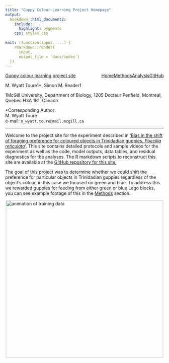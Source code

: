 ```yaml
---
title: "Guppy Colour Learning Project Homepage"
output:
  bookdown::html_document2:
    include:
      highlight: pygments
    css: styles.css
    
knit: (function(input, ...) {
    rmarkdown::render(
      input,
      output_file = 'docs/index')
  })
---
```


<div class="topnav">
  <a href="index.html">Guppy colour learning project site</a>
    <a href="https://github.com/wyatt-toure/guppy-colour-learning-project" style = "float: right;">GitHub</a>
    <a href="analysis.html" style = "float: right;">Analysis</a>
    <a href="methods.html" style = "float: right;">Methods</a>
    <a class="active" href="index.html" style = "float: right;">Home</a>
</div>


<p class="author-name">M. Wyatt Toure<span class="affil-mark">1*</span>, Simon M. Reader<span class="affil-mark">1</span></p>
<p class="author-affil"><span class="affil-mark">1</span>McGill University, Department of Biology, 1205 Docteur Penfield, Montreal, Quebec H3A 1B1, Canada</p>
<p><span class="affil-mark">*</span>Corresponding Author: <br>M. Wyatt Toure<br> e-mail: `m_wyatt.toure@mail.mcgill.ca`<br></p>

***

Welcome to the project site for the experiment described in <span style="text-decoration:underline">'Bias in the shift of foraging preference for coloured objects in Trinidadian guppies, *Poecilia reticulata*'</span>. This site contains detailed protocols and sample videos for the experiment as well as the code, model outputs, data tables, and residual diagnostics for the analyses. The R markdown scripts to reconstruct this site are available at the [GitHub repository for this site.](https://github.com/wyatt-toure/guppy-colour-learning-project) 

The goal of this project was to determine whether we could shift the preference for particular objects in Trinidadian guppies regardless of the object's colour, in this case we focused on green and blue. To address this we rewarded guppies for feeding from either green or blue Lego blocks, you can see example footage of this in the [Methods](methods.html) section.

<img src="images/training-data-animation.gif" alt="animation of training data" width="500" style="display: block; margin-left: auto; margin-right: auto;"/>









